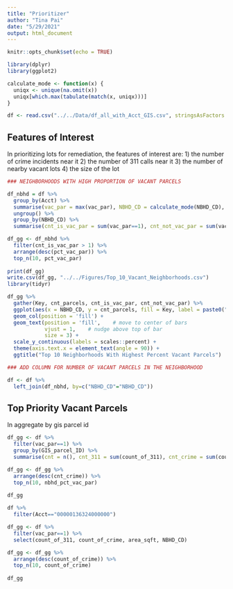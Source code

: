 ```yaml
---
title: "Prioritizer"
author: "Tina Pai"
date: "5/29/2021"
output: html_document
---
```


```r
knitr::opts_chunk$set(echo = TRUE)

```

```r
library(dplyr)
library(ggplot2)
```

```r
calculate_mode <- function(x) {
  uniqx <- unique(na.omit(x))
  uniqx[which.max(tabulate(match(x, uniqx)))]
}
```


```r
df <- read.csv("../../Data/df_all_with_Acct_GIS.csv", stringsAsFactors = FALSE)

```

## Features of Interest

In prioritizing lots for remediation, the features of interest are:
1) the number of crime incidents near it
2) the number of 311 calls near it
3) the number of nearby vacant lots
4) the size of the lot

```r

### NEIGHBORHOODS WITH HIGH PROPORTION OF VACANT PARCELS

df_nbhd = df %>%
  group_by(Acct) %>%
  summarise(vac_par = max(vac_par), NBHD_CD = calculate_mode(NBHD_CD), area_sqft=median(area_sqft)) %>%
  ungroup() %>%
  group_by(NBHD_CD) %>%
  summarise(cnt_is_vac_par = sum(vac_par==1), cnt_not_vac_par = sum(vac_par==0), pct_vac_par = cnt_is_vac_par/(cnt_is_vac_par + cnt_not_vac_par), nbhd_area_sqft=sum(area_sqft))

df_gg <- df_nbhd %>% 
  filter(cnt_is_vac_par > 1) %>%
  arrange(desc(pct_vac_par)) %>% 
  top_n(10, pct_vac_par)
  
print(df_gg)
write.csv(df_gg, "../../Figures/Top_10_Vacant_Neighborhoods.csv")
library(tidyr)

df_gg %>%
  gather(Key, cnt_parcels, cnt_is_vac_par, cnt_not_vac_par) %>%
  ggplot(aes(x = NBHD_CD, y = cnt_parcels, fill = Key, label = paste0("\n", scales::percent(pct_vac_par), "\n (n=", (cnt_parcels), ")\n"))) + 
  geom_col(position = 'fill') + 
  geom_text(position = 'fill',    # move to center of bars
            vjust = 1,    # nudge above top of bar
            size = 3) + 
  scale_y_continuous(labels = scales::percent) + 
  theme(axis.text.x = element_text(angle = 90)) +
  ggtitle("Top 10 Neighborhoods With Highest Percent Vacant Parcels")

```


```r
### ADD COLUMN FOR NUMBER OF VACANT PARCELS IN THE NEIGHBORHOOD

df <- df %>%
  left_join(df_nbhd, by=c("NBHD_CD"="NBHD_CD"))
```

## Top Priority Vacant Parcels


In aggregate by gis parcel id
```r

df_gg <- df %>% 
  filter(vac_par==1) %>%
  group_by(GIS_parcel_ID) %>%
  summarise(cnt = n(), cnt_311 = sum(count_of_311), cnt_crime = sum(count_of_crime), area_sqft=median(area_sqft), nbhd_pct_vac_par = median(pct_vac_par), nbhd_cnt_vac_par = median(cnt_is_vac_par), neighborhood=calculate_mode(NBHD_CD))

df_gg <- df_gg %>% 
  arrange(desc(cnt_crime)) %>% 
  top_n(10, nbhd_pct_vac_par)
  
df_gg
```

```r
df %>%
  filter(Acct=="00000136324000000")
```

```r

df_gg <- df %>% 
  filter(vac_par==1) %>%
  select(count_of_311, count_of_crime, area_sqft, NBHD_CD)

df_gg <- df_gg %>% 
  arrange(desc(count_of_crime)) %>% 
  top_n(10, count_of_crime)
  
df_gg
```
